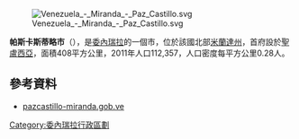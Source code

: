 [[Image:Venezuela_-_Miranda_-_Paz_Castillo.svg|right]]

'''帕斯卡斯蒂略市'''（{{lang-es|Municipio Paz Castillo}}），是[[委內瑞拉|委內瑞拉]]的一個市，位於該國北部[[米蘭達州|米蘭達州]]，首府設於[[聖盧西亞_(米蘭達州)|聖盧西亞]]，面積408平方公里，2011年人口112,357，人口密度每平方公里0.28人。

==參考資料==
*[http://pazcastillo-miranda.gob.ve/ pazcastillo-miranda.gob.ve]{{dead link|date=2017年12月 |bot=InternetArchiveBot |fix-attempted=yes }} {{es icon}}

{{coord|10|18|11|N|66|39|38|W|type:adm2nd_source:kolossus-itwiki|display=title}}

{{Venezuela-geo-stub}}
[[Category:委內瑞拉行政區劃|Category:委內瑞拉行政區劃]]